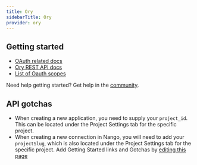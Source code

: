 ```yaml
---
title: Ory
sidebarTitle: Ory
provider: ory
---
```



<Overview />
<PreBuiltTooling provider={providers[pageMetadata.provider]} />


## Getting started

-   [OAuth related docs](https://www.ory.sh/docs/oauth2-oidc/client-credentials#body-authentication)
-   [Ory REST API docs](https://www.ory.sh/docs/welcome)
-   [List of Oauth scopes](https://www.ory.sh/docs/oauth2-oidc/openid-connect-claims-scope-custom)

<Tip>Need help getting started? Get help in the [community](https://nango.dev/slack).</Tip>

## API gotchas

-   When creating a new application, you need to supply your `project_id`. This can be located under the Project Settings tab for the specific project.
-   When creating a new connection in Nango, you will need to add your `projectSlug`, which is also located under the Project Settings tab for the specific project.
<Note>Add Getting Started links and Gotchas by [editing this page](https://github.com/nangohq/nango/tree/master/docs-v2/integrations/all/ory.mdx)</Note>
